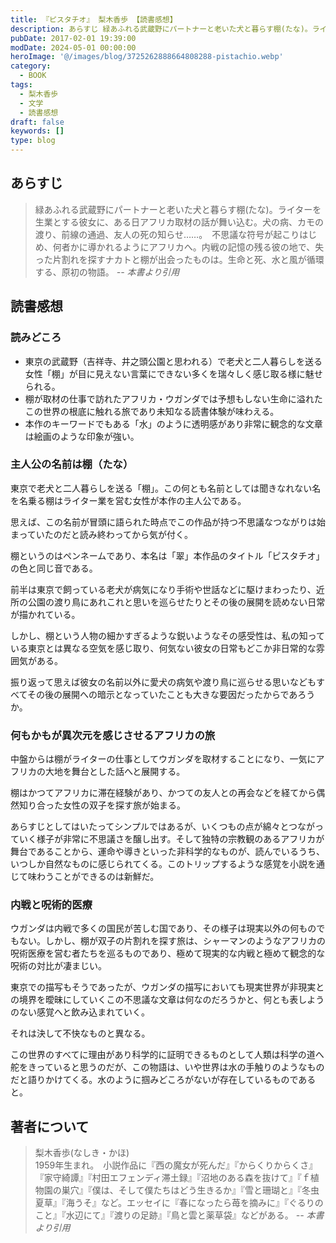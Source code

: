 ```yaml
---
title: 『ピスタチオ』 梨木香歩 【読書感想】
description: あらすじ 緑あふれる武蔵野にパートナーと老いた犬と暮らす棚(たな)。ライターを生業とする彼女に、ある日アフリカ取材の話が舞い込む。犬の病、カモの渡り、前線の通過、友人の死の知らせ……。　不思議な符号が起こりはじめ、何者かに導かれるようにアフリカへ。内戦の記憶の残る彼の地で、失った片割れを探すナカトと棚が出会ったものは。
pubDate: 2017-02-01 19:39:00
modDate: 2024-05-01 00:00:00
heroImage: '@/images/blog/3725262888664808288-pistachio.webp'
category:
  - BOOK
tags:
  - 梨木香歩
  - 文学
  - 読書感想
draft: false
keywords: []
type: blog
---
```


## あらすじ

> 緑あふれる武蔵野にパートナーと老いた犬と暮らす棚(たな)。ライターを生業とする彼女に、ある日アフリカ取材の話が舞い込む。犬の病、カモの渡り、前線の通過、友人の死の知らせ……。　不思議な符号が起こりはじめ、何者かに導かれるようにアフリカへ。内戦の記憶の残る彼の地で、失った片割れを探すナカトと棚が出会ったものは。生命と死、水と風が循環する、原初の物語。 <cite>-- 本書より引用</cite>

## 読書感想

### 読みどころ

- 東京の武蔵野（吉祥寺、井之頭公園と思われる）で老犬と二人暮らしを送る女性「棚」が目に見えない言葉にできない多くを瑞々しく感じ取る様に魅せられる。
- 棚が取材の仕事で訪れたアフリカ・ウガンダでは予想もしない生命に溢れたこの世界の根底に触れる旅であり未知なる読書体験が味わえる。
- 本作のキーワードでもある「水」のように透明感があり非常に観念的な文章は絵画のような印象が強い。

### 主人公の名前は棚（たな）

東京で老犬と二人暮らしを送る「棚」。この何とも名前としては聞きなれない名を名乗る棚はライター業を営む女性が本作の主人公である。

思えば、この名前が冒頭に語られた時点でこの作品が持つ不思議なつながりは始まっていたのだと読み終わってから気が付く。

棚というのはペンネームであり、本名は「翠」本作品のタイトル「ピスタチオ」の色と同じ音である。

前半は東京で飼っている老犬が病気になり手術や世話などに駆けまわったり、近所の公園の渡り鳥にあれこれと思いを巡らせたりとその後の展開を読めない日常が描かれている。

しかし、棚という人物の細かすぎるような鋭いようなその感受性は、私の知っている東京とは異なる空気を感じ取り、何気ない彼女の日常もどこか非日常的な雰囲気がある。

振り返って思えば彼女の名前以外に愛犬の病気や渡り鳥に巡らせる思いなどもすべてその後の展開への暗示となっていたことも大きな要因だったからであろうか。

### 何もかもが異次元を感じさせるアフリカの旅

中盤からは棚がライターの仕事としてウガンダを取材することになり、一気にアフリカの大地を舞台とした話へと展開する。

棚はかつてアフリカに滞在経験があり、かつての友人との再会などを経てから偶然知り合った女性の双子を探す旅が始まる。

あらすじとしてはいたってシンプルではあるが、いくつもの点が綿々とつながっていく様子が非常に不思議さを醸し出す。そして独特の宗教観のあるアフリカが舞台であることから、運命や導きといった非科学的なものが、読んでいるうち、いつしか自然なものに感じられてくる。このトリップするような感覚を小説を通じて味わうことができるのは新鮮だ。

### 内戦と呪術的医療

ウガンダは内戦で多くの国民が苦しむ国であり、その様子は現実以外の何ものでもない。しかし、棚が双子の片割れを探す旅は、シャーマンのようなアフリカの呪術医療を営む者たちを巡るものであり、極めて現実的な内戦と極めて観念的な呪術の対比が凄まじい。

東京での描写もそうであったが、ウガンダの描写においても現実世界が非現実との境界を曖昧にしていくこの不思議な文章は何なのだろうかと、何とも表しようのない感覚へと飲み込まれていく。

それは決して不快なものと異なる。

この世界のすべてに理由があり科学的に証明できるものとして人類は科学の道へ舵をきっていると思うのだが、この物語は、いや世界は水の手触りのようなものだと語りかけてくる。水のように掴みどころがないが存在しているものであると。

<div class='not-prose'>
  <div data-vc_mylinkbox_id='886764295'></div>
</div>

## 著者について

> 梨木香歩(なしき・かほ)<br />
> 1959年生まれ。　小説作品に『西の魔女が死んだ』『からくりからくさ』『家守綺譚』『村田エフェンディ滞土録』『沼地のある森を抜けて』『ｆ植物園の巣穴』『僕は、そして僕たちはどう生きるか』『雪と珊瑚と』『冬虫夏草』『海うそ』など。エッセイに『春になったら苺を摘みに』『ぐるりのこと』『水辺にて』『渡りの足跡』『鳥と雲と薬草袋』などがある。 <cite>-- 本書より引用</cite>
